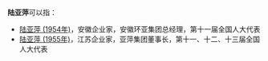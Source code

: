 '''陆亚萍'''可以指：

* [[陆亚萍_(1954年)|陆亚萍 (1954年)]]，安徽企业家，安徽环亚集团总经理，第十一届全国人大代表
* [[陆亚萍_(1955年)|陆亚萍 (1955年)]]，江苏企业家，亚萍集团董事长，第十一、十二、十三届全国人大代表

{{disambig|Y亞|Cat=三字陆姓人名消歧义}}